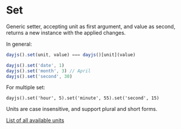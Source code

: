 # Set

Generic setter, accepting unit as first argument, and value as second, returns a new instance with the applied changes.

In general:
```js
dayjs().set(unit, value) === dayjs()[unit](value)
```

```js
dayjs().set('date', 1)
dayjs().set('month', 3) // April
dayjs().set('second', 30)
```
For multiple set:
``` 
dayjs().set('hour', 5).set('minute', 55).set('second', 15)
```
Units are case insensitive, and support plural and short forms.

[List of all available units](./get#list-of-all-available-units)